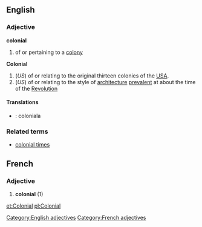 ==English==
===Adjective===
[[Category:English adjectives]]
'''colonial'''
# of or pertaining to a [[colony]]

'''Colonial'''
#(''US'') of or relating to the original thirteen colonies of the [[USA]].
#(''US'') of or relating to the style of [[architecture]] [[prevalent]] at about the time of the [[Revolution]]

====Translations====
* {{io}} : coloniala

===Related terms===
*[[colonial time]]s

==French==
===Adjective===
[[Category:French adjectives]]
# '''colonial''' (1)

[[et:Colonial]]
[[pl:Colonial]]